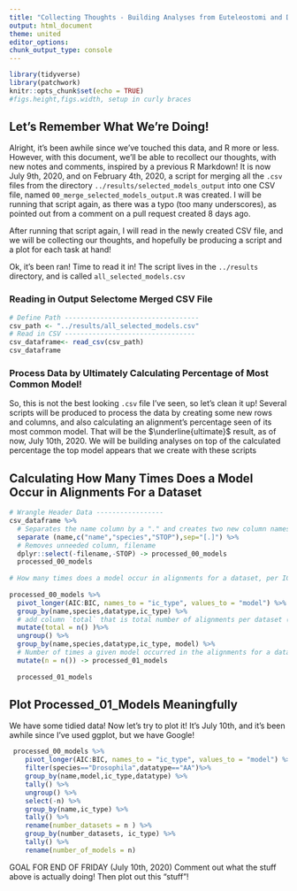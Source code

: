 ```yaml
---
title: "Collecting Thoughts - Building Analyses from Euteleostomi and Drosophila AA and NT Data"
output: html_document
theme: united
editor_options:  
chunk_output_type: console
---
```


```r
library(tidyverse)
library(patchwork)
knitr::opts_chunk$set(echo = TRUE)
#figs.height,figs.width, setup in curly braces 
```

## Let's Remember What We're Doing!

Alright, it's been awhile since we've touched this data, and R more or less. However, with this document, we'll be able to recollect our thoughts, with new notes and comments, inspired by a previous R Markdown! It is now July 9th, 2020, and on February 4th, 2020, a script for merging all the `.csv` files from the directory `../results/selected_models_output` into one CSV file, named `00_merge_selected_models_output.R` was created. I will be running that script again, as there was a typo (too many underscores), as pointed out from a comment on a pull request created 8 days ago. 

After running that script again, I will read in the newly created CSV file, and we will be collecting our thoughts, and hopefully be producing a script and a plot for each task at hand!

Ok, it's been ran! Time to read it in! The script lives in the `../results` directory, and is called `all_selected_models.csv`

### Reading in Output Selectome Merged CSV File
```r
# Define Path ----------------------------------
csv_path <- "../results/all_selected_models.csv"
# Read in CSV ---------------------------------
csv_dataframe<- read_csv(csv_path)
csv_dataframe
```

### Process Data by Ultimately Calculating Percentage of Most Common Model!

So, this is not the best looking `.csv` file I've seen, so let's clean it up! Several scripts will be produced to process the data by creating some new rows and columns, and also calculating an alignment's percentage seen of its most common model. That will be the $\underline{ultimate}$ result, as of now, July 10th, 2020. We will be building analyses on top of the calculated percentage the top model appears that we create with these scripts

## Calculating How Many Times Does a Model Occur in Alignments For a Dataset

```r
# Wrangle Header Data -----------------
csv_dataframe %>%
  # Separates the name column by a "." and creates two new column names
  separate (name,c("name","species","STOP"),sep="[.]") %>%
  # Removes unneeded column, filename
  dplyr::select(-filename,-STOP) -> processed_00_models
  processed_00_models
  
# How many times does a model occur in alignments for a dataset, per IC? --------------------
  
processed_00_models %>%
  pivot_longer(AIC:BIC, names_to = "ic_type", values_to = "model") %>%
  group_by(name,species,datatype,ic_type) %>%
  # add column `total` that is total number of alignments per dataset (it's 50)
  mutate(total = n() )%>%
  ungroup() %>%
  group_by(name,species,datatype,ic_type, model) %>%
  # Number of times a given model occurred in the alignments for a dataset, per IC
  mutate(n = n()) -> processed_01_models
  
  processed_01_models

```

## Plot Processed_01_Models Meaningfully

We have some tidied data! Now let's try to plot it! It's July 10th, and it's been awhile since I've used ggplot, but we have Google! 

``` r
 processed_00_models %>%
    pivot_longer(AIC:BIC, names_to = "ic_type", values_to = "model") %>%
    filter(species=="Drosophila",datatype=="AA")%>%
    group_by(name,model,ic_type,datatype) %>%
    tally() %>%
    ungroup() %>%
    select(-n) %>%
    group_by(name,ic_type) %>%
    tally() %>% 
    rename(number_datasets = n ) %>%
    group_by(number_datasets, ic_type) %>% 
    tally() %>% 
    rename(number_of_models = n) 
```
GOAL FOR END OF FRIDAY (July 10th, 2020)
Comment out what the stuff above is actually doing! Then plot out this "stuff"!